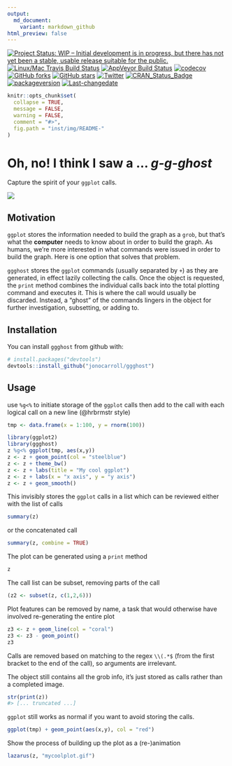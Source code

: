 ```yaml
---
output:
  md_document:
    variant: markdown_github
html_preview: false
---
```


[![Project Status: WIP – Initial development is in progress, but there has not yet been a stable, usable release suitable for the public.](http://www.repostatus.org/badges/latest/wip.svg)](http://www.repostatus.org/#wip)
[![Linux/Mac Travis Build Status](https://img.shields.io/travis/jonocarroll/ggghost/master.svg?label=Mac%20OSX%20%26%20Linux)](https://travis-ci.org/jonocarroll/ggghost)
[![AppVeyor Build Status](https://img.shields.io/appveyor/ci/jonocarroll/ggghost/master.svg?label=Windows)](https://ci.appveyor.com/project/jonocarroll/ggghost)
[![codecov](https://codecov.io/gh/jonocarroll/ggghost/branch/master/graph/badge.svg)](https://codecov.io/gh/jonocarroll/ggghost)
[![GitHub forks](https://img.shields.io/github/forks/jonocarroll/ggghost.svg)](https://github.com/jonocarroll/ggghost/network)
[![GitHub stars](https://img.shields.io/github/stars/jonocarroll/ggghost.svg)](https://github.com/jonocarroll/ggghost/stargazers)
[![Twitter](https://img.shields.io/twitter/url/https/github.com/jonocarroll/ggghost.svg?style=social)](https://twitter.com/intent/tweet?text=Wow:&url=%5Bobject%20Object%5D)
[![CRAN_Status_Badge](http://www.r-pkg.org/badges/version/ggghost)](https://cran.r-project.org/package=ggghost)
[![packageversion](https://img.shields.io/badge/Package%20version-0.0.0.9000-orange.svg?style=flat-square)](commits/master)
[![Last-changedate](https://img.shields.io/badge/last%20change-`r gsub('-', '--', Sys.Date())`-yellowgreen.svg)](/commits/master)

<!-- README.md is generated from README.Rmd. Please edit that file -->

```r
knitr::opts_chunk$set(
  collapse = TRUE,
  message = FALSE,
  warning = FALSE,
  comment = "#>",
  fig.path = "inst/img/README-"
)
```

# Oh, no! I think I saw a ... *g-g-ghost*

Capture the spirit of your `ggplot` calls.

![](https://github.com/jonocarroll/ggghost/raw/master/inst/img/scooby.gif)

## Motivation

`ggplot` stores the information needed to build the graph as a `grob`, but that's what the **computer** needs to know about in order to build the graph. As humans, we're more interested in what commands were issued in order to build the graph. Here is one option that solves that problem.

`ggghost` stores the `ggplot` commands (usually separated by `+`) as they are generated, in effect lazily collecting the calls. Once the object is requested, the `print` method combines the individual calls back into the total plotting command and executes it. This is where the call would usually be discarded. Instead, a "ghost" of the commands lingers in the object for further investigation, subsetting, or adding to.

## Installation

You can install `ggghost` from github with:

```r
# install.packages("devtools")
devtools::install_github("jonocarroll/ggghost")
```

## Usage

use `%g<%` to initiate storage of the `ggplot` calls then add to the call with each logical call on a new line (@hrbrmstr style)

```r
tmp <- data.frame(x = 1:100, y = rnorm(100))

library(ggplot2)
library(ggghost)
z %g<% ggplot(tmp, aes(x,y))
z <- z + geom_point(col = "steelblue")
z <- z + theme_bw()
z <- z + labs(title = "My cool ggplot")
z <- z + labs(x = "x axis", y = "y axis")
z <- z + geom_smooth()
```

This invisibly stores the `ggplot` calls in a list which can be reviewed either with the list of calls
```r
summary(z)
```

or the concatenated call
```r
summary(z, combine = TRUE)
```

The plot can be generated using a `print` method
```r
z
```

The call list can be subset, removing parts of the call
```r
(z2 <- subset(z, c(1,2,6)))
```

Plot features can be removed by name, a task that would otherwise have involved re-generating the entire plot
```r
z3 <- z + geom_line(col = "coral")
z3 <- z3 - geom_point()
z3
```

Calls are removed based on matching to the regex `\\(.*$` (from the first bracket to the end of the call), so arguments are irrelevant.

The object still contains all the grob info, it's just stored as calls rather than a completed image.
```r
str(print(z))
#> [... truncated ...]
```

`ggplot` still works as normal if you want to avoid storing the calls.
```r
ggplot(tmp) + geom_point(aes(x,y), col = "red")
```

Show the process of building up the plot as a (re-)animation
```r
lazarus(z, "mycoolplot.gif")
```
